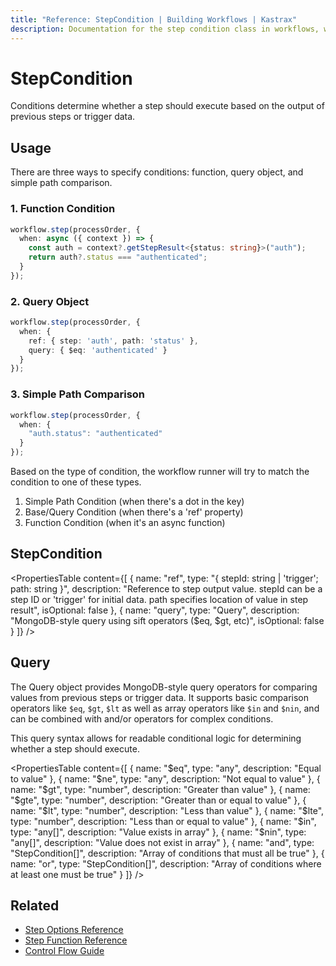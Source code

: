 ```yaml
---
title: "Reference: StepCondition | Building Workflows | Kastrax"
description: Documentation for the step condition class in workflows, which determines whether a step should execute based on the output of previous steps or trigger data.
---
```


# StepCondition

Conditions determine whether a step should execute based on the output of previous steps or trigger data.

## Usage

There are three ways to specify conditions: function, query object, and simple path comparison.

### 1. Function Condition
```typescript copy showLineNumbers
workflow.step(processOrder, {
  when: async ({ context }) => {
    const auth = context?.getStepResult<{status: string}>("auth");
    return auth?.status === "authenticated";
  }
});
```

### 2. Query Object
```typescript copy showLineNumbers
workflow.step(processOrder, {
  when: {
    ref: { step: 'auth', path: 'status' },
    query: { $eq: 'authenticated' }
  }
});
```

### 3. Simple Path Comparison
```typescript copy showLineNumbers
workflow.step(processOrder, {
  when: {
    "auth.status": "authenticated"
  }
});
```

Based on the type of condition, the workflow runner will try to match the condition to one of these types.

1. Simple Path Condition (when there's a dot in the key)
2. Base/Query Condition (when there's a 'ref' property)
3. Function Condition (when it's an async function)

## StepCondition

<PropertiesTable
  content={[
    {
      name: "ref",
      type: "{ stepId: string | 'trigger'; path: string }",
      description: "Reference to step output value. stepId can be a step ID or 'trigger' for initial data. path specifies location of value in step result",
      isOptional: false
    },
    {
      name: "query",
      type: "Query<any>",
      description: "MongoDB-style query using sift operators ($eq, $gt, etc)",
      isOptional: false
    }
  ]}
/>

## Query

The Query object provides MongoDB-style query operators for comparing values from previous steps or trigger data. It supports basic comparison operators like `$eq`, `$gt`, `$lt` as well as array operators like `$in` and `$nin`, and can be combined with and/or operators for complex conditions.

This query syntax allows for readable conditional logic for determining whether a step should execute.

<PropertiesTable
  content={[
    {
      name: "$eq",
      type: "any",
      description: "Equal to value"
    },
    {
      name: "$ne",
      type: "any",
      description: "Not equal to value"
    },
    {
      name: "$gt",
      type: "number",
      description: "Greater than value"
    },
    {
      name: "$gte",
      type: "number",
      description: "Greater than or equal to value"
    },
    {
      name: "$lt",
      type: "number",
      description: "Less than value"
    },
    {
      name: "$lte",
      type: "number",
      description: "Less than or equal to value"
    },
    {
      name: "$in",
      type: "any[]",
      description: "Value exists in array"
    },
    {
      name: "$nin",
      type: "any[]",
      description: "Value does not exist in array"
    },
    {
      name: "and",
      type: "StepCondition[]",
      description: "Array of conditions that must all be true"
    },
    {
      name: "or",
      type: "StepCondition[]",
      description: "Array of conditions where at least one must be true"
    }
  ]}
/>

## Related

- [Step Options Reference](./step-options.mdx)
- [Step Function Reference](./step-function.mdx)
- [Control Flow Guide](../../docs/workflows/control-flow.mdx)

